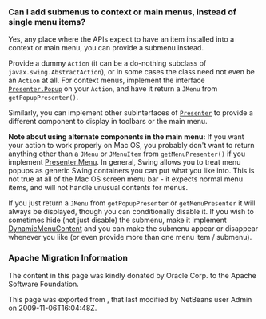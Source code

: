 <!--

    Licensed to the Apache Software Foundation (ASF) under one
    or more contributor license agreements.  See the NOTICE file
    distributed with this work for additional information
    regarding copyright ownership.  The ASF licenses this file
    to you under the Apache License, Version 2.0 (the
    "License"); you may not use this file except in compliance
    with the License.  You may obtain a copy of the License at

      http://www.apache.org/licenses/LICENSE-2.0

    Unless required by applicable law or agreed to in writing,
    software distributed under the License is distributed on an
    "AS IS" BASIS, WITHOUT WARRANTIES OR CONDITIONS OF ANY
    KIND, either express or implied.  See the License for the
    specific language governing permissions and limitations
    under the License.

-->

===Can I add submenus to context or main menus, instead of single menu items?===

Yes, any place where the APIs expect to have an item
installed into a context or main menu, you can provide a submenu
instead.

Provide a dummy <tt>Action</tt> (it can be a do-nothing subclass of <tt>javax.swing.AbstractAction</tt>), or in some cases the class need not even be an <tt>Action</tt> at all. For context menus, implement the interface <tt>[http://www.netbeans.org/download/dev/javadoc/org-openide-util/org/openide/util/actions/Presenter.Popup.html Presenter.Popup]</tt> on your <tt>Action</tt>, and have it return a <tt>JMenu</tt> from <tt>getPopupPresenter()</tt>.

Similarly, you can implement other subinterfaces of <tt>[http://www.netbeans.org/download/dev/javadoc/org-openide-util/org/openide/util/actions/Presenter.html Presenter]</tt> to provide a different component to display in toolbars or the main menu.

'''Note about using alternate components in the main menu:''' If you want your action to work properly on Mac OS, you probably don't want to return anything other than a <tt>JMenu</tt> or <tt>JMenuItem</tt> from <tt>getMenuPresenter()</tt> if you implement [http://www.netbeans.org/download/dev/javadoc/org-openide-util/org/openide/util/actions/Presenter.Menu.html Presenter.Menu].  In general, Swing allows you to treat menu popups as generic Swing containers you can put what you like into.  This is not true at all of the Mac OS screen menu bar - it expects normal menu items, and will not handle unusual contents for menus.

If you just return a <tt>JMenu</tt> from <tt>getPopupPresenter</tt> or <tt>getMenuPresenter</tt> it will always be displayed, though you can conditionally disable it. If you wish to sometimes hide (not just disable) the submenu, make it implement [http://www.netbeans.org/download/dev/javadoc/org-openide-awt/org/openide/awt/DynamicMenuContent.html DynamicMenuContent] and you can make the submenu appear or disappear whenever you like (or even provide more than one menu item / submenu).

===Apache Migration Information===

The content in this page was kindly donated by Oracle Corp. to the
Apache Software Foundation.

This page was exported from , 
that last modified by NetBeans user Admin 
on 2009-11-06T16:04:48Z.

